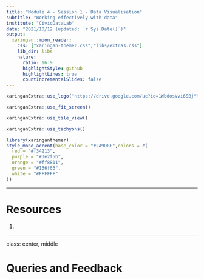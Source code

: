 ```yaml
---
title: "Module 4 - Session 1 - Data Visualisation"
subtitle: "Working effectively with data"
institute: "CivicDataLab"
date: "2021/10/12 (updated: `r Sys.Date()`)"
output:
  xaringan::moon_reader:
    css: ["xaringan-themer.css","libs/extras.css"]
    lib_dir: libs
    nature:
      ratio: 16:9
      highlightStyle: github
      highlightLines: true
      countIncrementalSlides: false
---
```


```r
xaringanExtra::use_logo("https://drive.google.com/uc?id=1WbdosVvi6SBjYtEF6kHj-f0wotdHMRgw",link_url = "https://civicdatalab.in",exclude_class = NULL)
```

```r
xaringanExtra::use_fit_screen()
```

```r
xaringanExtra::use_tile_view()
```

```r
xaringanExtra::use_tachyons()
```

```r
library(xaringanthemer)
style_mono_accent(base_color = "#2A9D8E",colors = c(
  red = "#f34213",
  purple = "#3e2f5b",
  orange = "#ff8811",
  green = "#136f63",
  white = "#FFFFFF"
))
```




---

# Resources

1. 

---

class: center, middle

# Queries and Feedback
